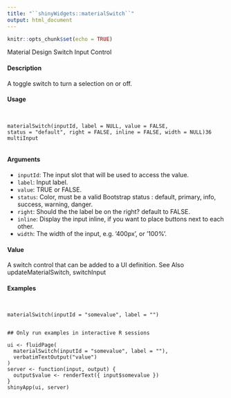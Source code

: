 ```yaml
---
title: "``shinyWidgets::materialSwitch``"
output: html_document
---
```


```r
knitr::opts_chunk$set(echo = TRUE)
```


Material Design Switch Input Control

#### Description

A toggle switch to turn a selection on or off.

#### Usage
<pre><code>

materialSwitch(inputId, label = NULL, value = FALSE,
status = "default", right = FALSE, inline = FALSE, width = NULL)36
multiInput

</code></pre>
#### Arguments

* ``inputId``:   The input slot that will be used to access the value.
* ``label  ``: Input label.
* ``value``: TRUE or FALSE.
* ``status``:  Color, must be a valid Bootstrap status : default, primary, info, success, warning, danger.
* ``right``: Should the the label be on the right? default to FALSE.
* ``inline``: Display the input inline, if you want to place buttons next to each other.
* `` width ``: The width of the input, e.g. ’400px’, or ’100%’.

#### Value

A switch control that can be added to a UI definition.
See Also
updateMaterialSwitch, switchInput

#### Examples
<pre><code>

materialSwitch(inputId = "somevalue", label = "")
</code></pre>

<pre><code>
## Only run examples in interactive R sessions

ui <- fluidPage(
  materialSwitch(inputId = "somevalue", label = ""),
  verbatimTextOutput("value")
)
server <- function(input, output) {
  output$value <- renderText({ input$somevalue })
}
shinyApp(ui, server)

</code></pre>